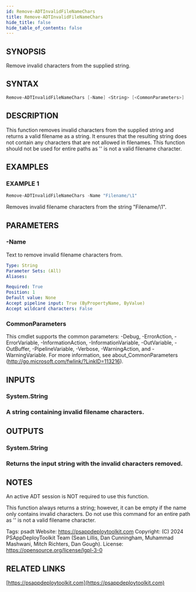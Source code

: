 ```yaml
---
id: Remove-ADTInvalidFileNameChars
title: Remove-ADTInvalidFileNameChars
hide_title: false
hide_table_of_contents: false
---
```


## SYNOPSIS

Remove invalid characters from the supplied string.

## SYNTAX

```powershell
Remove-ADTInvalidFileNameChars [-Name] <String> [<CommonParameters>]
```

## DESCRIPTION

This function removes invalid characters from the supplied string and returns a valid filename as a string.
It ensures that the resulting string does not contain any characters that are not allowed in filenames.
This function should not be used for entire paths as '\' is not a valid filename character.

## EXAMPLES

### EXAMPLE 1

```powershell
Remove-ADTInvalidFileNameChars -Name "Filename/\1"
```

Removes invalid filename characters from the string "Filename/\1".

## PARAMETERS

### -Name

Text to remove invalid filename characters from.

```yaml
Type: String
Parameter Sets: (All)
Aliases:

Required: True
Position: 1
Default value: None
Accept pipeline input: True (ByPropertyName, ByValue)
Accept wildcard characters: False
```

### CommonParameters

This cmdlet supports the common parameters: -Debug, -ErrorAction, -ErrorVariable, -InformationAction, -InformationVariable, -OutVariable, -OutBuffer, -PipelineVariable, -Verbose, -WarningAction, and -WarningVariable.
For more information, see about_CommonParameters (http://go.microsoft.com/fwlink/?LinkID=113216).

## INPUTS

### System.String

### A string containing invalid filename characters.
## OUTPUTS

### System.String

### Returns the input string with the invalid characters removed.
## NOTES
An active ADT session is NOT required to use this function.

This function always returns a string; however, it can be empty if the name only contains invalid characters.
Do not use this command for an entire path as '\' is not a valid filename character.

Tags: psadt
Website: https://psappdeploytoolkit.com
Copyright: (C) 2024 PSAppDeployToolkit Team (Sean Lillis, Dan Cunningham, Muhammad Mashwani, Mitch Richters, Dan Gough).
License: https://opensource.org/license/lgpl-3-0

## RELATED LINKS

[https://psappdeploytoolkit.com](https://psappdeploytoolkit.com)
